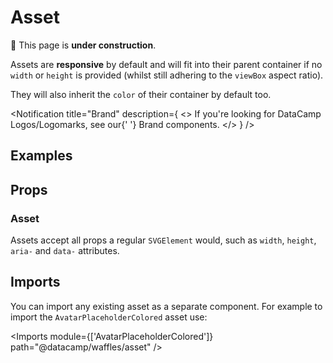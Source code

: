 


# Asset

🚧 This page is **under construction**.

Assets are **responsive** by default and will fit into their parent container if no `width` or `height` is provided (whilst still adhering to the `viewBox` aspect ratio).

They will also inherit the `color` of their container by default too.

<Notification
  title="Brand"
  description={
    <>
      If you're looking for DataCamp Logos/Logomarks, see our{' '}
      <Link href="../brand">Brand</Link> components.
    </>
  }
/>

<AllAssetTypes />

## Examples

<Example title="Basic Usage" path="asset/basic-usage">
  <BasicUsage />
</Example>

<Example title="Custom Size" path="asset/custom-size">
  <CustomSize />
</Example>

## Props

### Asset

Assets accept all props a regular `SVGElement` would, such as `width`, `height`, `aria-` and `data-` attributes.

## Imports

You can import any existing asset as a separate component. For example to import the `AvatarPlaceholderColored` asset use:

<Imports module={['AvatarPlaceholderColored']} path="@datacamp/waffles/asset" />
